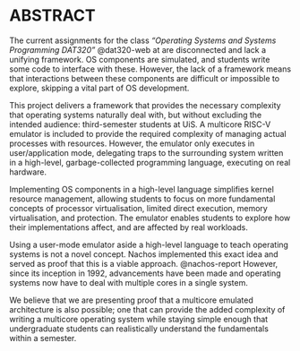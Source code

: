 # ABSTRACT {-}

The current assignments for the class *"Operating Systems and Systems Programming DAT320"* @dat320-web at \acrshort{uis} are disconnected and lack a unifying framework.
OS components are simulated, and students write some code to interface with these.
However, the lack of a framework means that interactions between these components are difficult or impossible to explore, skipping a vital part of OS development.

This project delivers a framework that provides the necessary complexity that operating systems naturally deal with, but without excluding the intended audience: third-semester students at UiS.
A multicore RISC-V emulator is included to provide the required complexity of managing actual processes with resources.
However, the emulator only executes in user/application mode, delegating traps to the surrounding system written in a high-level, garbage-collected programming language, executing on real hardware.

Implementing OS components in a high-level language simplifies kernel resource management, allowing students to focus on more fundamental concepts of processor virtualisation, limited direct execution, memory virtualisation, and protection.
The emulator enables students to explore how their implementations affect, and are affected by real workloads.

Using a user-mode emulator aside a high-level language to teach operating systems is not a novel concept.
Nachos implemented this exact idea and served as proof that this is a viable approach. @nachos-report
However, since its inception in 1992, advancements have been made and operating systems now have to deal with multiple cores in a single system.

We believe that we are presenting proof that a multicore emulated architecture is also possible; one that can provide the added complexity of writing a multicore operating system while staying simple enough that undergraduate students can realistically understand the fundamentals within a semester.
